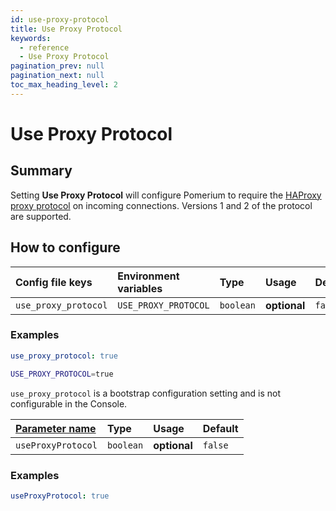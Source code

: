 ```yaml
---
id: use-proxy-protocol
title: Use Proxy Protocol
keywords:
  - reference
  - Use Proxy Protocol
pagination_prev: null
pagination_next: null
toc_max_heading_level: 2
---
```



# Use Proxy Protocol

## Summary

Setting **Use Proxy Protocol** will configure Pomerium to require the [HAProxy proxy protocol](https://www.haproxy.org/download/1.9/doc/proxy-protocol.txt) on incoming connections. Versions 1 and 2 of the protocol are supported.

## How to configure

<Tabs>
<TabItem value="Core" label="Core">

| **Config file keys** | **Environment variables** | **Type** | **Usage** | **Default** |
| :-- | :-- | :-- | :-- | :-- |
| `use_proxy_protocol` | `USE_PROXY_PROTOCOL` | `boolean` | **optional** | `false` |

### Examples

```yaml
use_proxy_protocol: true
```

```bash
USE_PROXY_PROTOCOL=true
```

</TabItem>
<TabItem value="Enterprise" label="Enterprise">

`use_proxy_protocol` is a bootstrap configuration setting and is not configurable in the Console.

</TabItem>
<TabItem value="Kubernetes" label="Kubernetes">

| **[Parameter name](/docs/deploy/k8s//reference#spec)** | **Type** | **Usage** | **Default** |
| :-- | :-- | :-- | :-- |
| `useProxyProtocol` | `boolean` | **optional** | `false` |

### Examples

```yaml
useProxyProtocol: true
```

</TabItem>
</Tabs>
